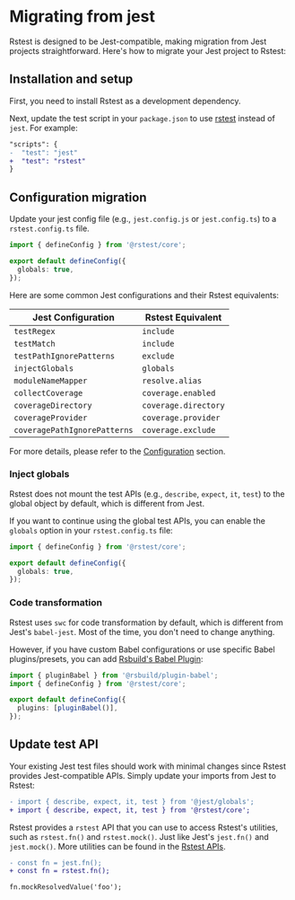 # Migrating from jest

Rstest is designed to be Jest-compatible, making migration from Jest projects straightforward. Here's how to migrate your Jest project to Rstest:

## Installation and setup

First, you need to install Rstest as a development dependency.


<PackageManagerTabs command="add @rstest/core -D" />

Next, update the test script in your `package.json` to use [rstest](/guide/basic/cli) instead of `jest`. For example:

```diff
"scripts": {
-  "test": "jest"
+  "test": "rstest"
}
```

## Configuration migration

Update your jest config file (e.g., `jest.config.js` or `jest.config.ts`) to a `rstest.config.ts` file.

```ts title='rstest.config.ts'
import { defineConfig } from '@rstest/core';

export default defineConfig({
  globals: true,
});
```

Here are some common Jest configurations and their Rstest equivalents:

| Jest Configuration           | Rstest Equivalent    |
| ---------------------------- | -------------------- |
| `testRegex`                  | `include`            |
| `testMatch`                  | `include`            |
| `testPathIgnorePatterns`     | `exclude`            |
| `injectGlobals`              | `globals`            |
| `moduleNameMapper`           | `resolve.alias`      |
| `collectCoverage`            | `coverage.enabled`   |
| `coverageDirectory`          | `coverage.directory` |
| `coverageProvider`           | `coverage.provider`  |
| `coveragePathIgnorePatterns` | `coverage.exclude`   |

For more details, please refer to the [Configuration](/config) section.

### Inject globals

Rstest does not mount the test APIs (e.g., `describe`, `expect`, `it`, `test`) to the global object by default, which is different from Jest.

If you want to continue using the global test APIs, you can enable the `globals` option in your `rstest.config.ts` file:

```ts title='rstest.config.ts'
import { defineConfig } from '@rstest/core';

export default defineConfig({
  globals: true,
});
```

### Code transformation

Rstest uses `swc` for code transformation by default, which is different from Jest's `babel-jest`. Most of the time, you don't need to change anything.

However, if you have custom Babel configurations or use specific Babel plugins/presets, you can add [Rsbuild's Babel Plugin](https://rsbuild.rs/plugins/list/plugin-babel):

```ts title='rstest.config.ts'
import { pluginBabel } from '@rsbuild/plugin-babel';
import { defineConfig } from '@rstest/core';

export default defineConfig({
  plugins: [pluginBabel()],
});
```

## Update test API

Your existing Jest test files should work with minimal changes since Rstest provides Jest-compatible APIs. Simply update your imports from Jest to Rstest:

```diff
- import { describe, expect, it, test } from '@jest/globals';
+ import { describe, expect, it, test } from '@rstest/core';
```

Rstest provides a `rstest` API that you can use to access Rstest's utilities, such as `rstest.fn()` and `rstest.mock()`. Just like Jest's `jest.fn()` and `jest.mock()`. More utilities can be found in the [Rstest APIs](/api/).

```diff
- const fn = jest.fn();
+ const fn = rstest.fn();

fn.mockResolvedValue('foo');
```
